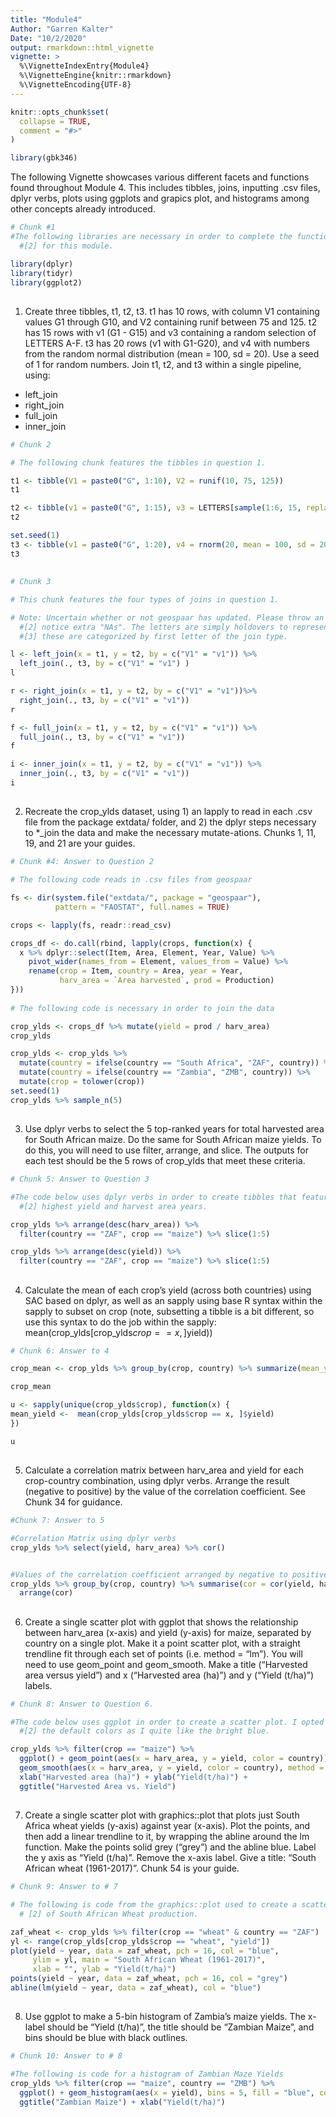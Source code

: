 ```yaml
---
title: "Module4"
Author: "Garren Kalter"
Date: "10/2/2020"
output: rmarkdown::html_vignette
vignette: >
  %\VignetteIndexEntry{Module4}
  %\VignetteEngine{knitr::rmarkdown}
  %\VignetteEncoding{UTF-8}
---
```


```r
knitr::opts_chunk$set(
  collapse = TRUE,
  comment = "#>"
)
```

```r
library(gbk346)
```

The following Vignette showcases various different facets and functions found throughout
Module 4. This includes tibbles, joins, inputting .csv files, dplyr verbs, plots using ggplots 
and grapics plot, and histograms among other concepts already introduced.

```r
# Chunk #1 
#The following libraries are necessary in order to complete the functions for 
  #[2] for this module. 

library(dplyr)
library(tidyr)
library(ggplot2)
```

##
1. Create three tibbles, t1, t2, t3. t1 has 10 rows, with column V1 containing values G1 through G10, and V2 containing runif between 75 and 125. t2 has 15 rows with v1 (G1 - G15) and v3 containing a random selection of LETTERS A-F. t3 has 20 rows (v1 with G1-G20), and v4 with numbers from the random normal distribution (mean = 100, sd = 20). Use a seed of 1 for random numbers. Join t1, t2, and t3 within a single pipeline, using:

- left_join
- right_join
- full_join
- inner_join

```r
# Chunk 2

# The following chunk features the tibbles in question 1.

t1 <- tibble(V1 = paste0("G", 1:10), V2 = runif(10, 75, 125))
t1

t2 <- tibble(v1 = paste0("G", 1:15), v3 = LETTERS[sample(1:6, 15, replace = TRUE)])
t2

set.seed(1)
t3 <- tibble(v1 = paste0("G", 1:20), v4 = rnorm(20, mean = 100, sd = 20)) 
t3
```

##
```r
# Chunk 3

# This chunk features the four types of joins in question 1.

# Note: Uncertain whether or not geospaar has updated. Please throw an error if you 
  #[2] notice extra "NAs". The letters are simply holdovers to represent the data
  #[3] these are categorized by first letter of the join type.

l <- left_join(x = t1, y = t2, by = c("V1" = "v1")) %>% 
  left_join(., t3, by = c("V1" = "v1") )
l

r <- right_join(x = t1, y = t2, by = c("V1" = "v1"))%>% 
  right_join(., t3, by = c("V1" = "v1"))
r

f <- full_join(x = t1, y = t2, by = c("V1" = "v1")) %>% 
  full_join(., t3, by = c("V1" = "v1"))
f

i <- inner_join(x = t1, y = t2, by = c("V1" = "v1")) %>% 
  inner_join(., t3, by = c("V1" = "v1"))
i
```

##
2. Recreate the crop_ylds dataset, using 1) an lapply to read in each .csv file from the package extdata/ folder, and 2) the dplyr steps necessary to *_join the data and make the necessary mutate-ations. Chunks 1, 11, 19, and 21 are your guides.

```r
# Chunk #4: Answer to Question 2

# The following code reads in .csv files from geospaar

fs <- dir(system.file("extdata/", package = "geospaar"), 
          pattern = "FAOSTAT", full.names = TRUE)

crops <- lapply(fs, readr::read_csv)

crops_df <- do.call(rbind, lapply(crops, function(x) {
  x %>% dplyr::select(Item, Area, Element, Year, Value) %>% 
    pivot_wider(names_from = Element, values_from = Value) %>% 
    rename(crop = Item, country = Area, year = Year, 
           harv_area = `Area harvested`, prod = Production)
}))
  
# The following code is necessary in order to join the data

crop_ylds <- crops_df %>% mutate(yield = prod / harv_area)
crop_ylds

crop_ylds <- crop_ylds %>% 
  mutate(country = ifelse(country == "South Africa", "ZAF", country)) %>%  
  mutate(country = ifelse(country == "Zambia", "ZMB", country)) %>% 
  mutate(crop = tolower(crop))
set.seed(1)
crop_ylds %>% sample_n(5)
```

##
3. Use dplyr verbs to select the 5 top-ranked years for total harvested area for South African maize. Do the same for South African maize yields. To do this, you will need to use filter, arrange, and slice. The outputs for each test should be the 5 rows of crop_ylds that meet these criteria.


```r
# Chunk 5: Answer to Question 3

#The code below uses dplyr verbs in order to create tibbles that feature the 
  #[2] highest yield and harvest area years. 

crop_ylds %>% arrange(desc(harv_area)) %>% 
  filter(country == "ZAF", crop == "maize") %>% slice(1:5)

crop_ylds %>% arrange(desc(yield)) %>% 
  filter(country == "ZAF", crop == "maize") %>% slice(1:5)

```

##
4. Calculate the mean of each crop’s yield (across both countries) using SAC based on dplyr, as well as an sapply using base R syntax within the sapply to subset on crop (note, subsetting a tibble is a bit different, so use this syntax to do the job within the sapply: mean(crop_ylds[crop_ylds$crop == x, ]$yield))


```r
# Chunk 6: Answer to 4

crop_mean <- crop_ylds %>% group_by(crop, country) %>% summarize(mean_yield = mean(yield))

crop_mean

u <- sapply(unique(crop_ylds$crop), function(x) {  
mean_yield <-  mean(crop_ylds[crop_ylds$crop == x, ]$yield) 
})

u
```

##
5. Calculate a correlation matrix between harv_area and yield for each crop-country combination, using dplyr verbs. Arrange the result (negative to positive) by the value of the correlation coefficient. See Chunk 34 for guidance.


```r
#Chunk 7: Answer to 5

#Correlation Matrix using dplyr verbs
crop_ylds %>% select(yield, harv_area) %>% cor()


#Values of the correlation coefficient arranged by negative to positive 
crop_ylds %>% group_by(crop, country) %>% summarise(cor = cor(yield, harv_area)) %>% 
  arrange(cor)
```

##
6. Create a single scatter plot with ggplot that shows the relationship between harv_area (x-axis) and yield (y-axis) for maize, separated by country on a single plot. Make it a point scatter plot, with a straight trendline fit through each set of points (i.e. method = "lm"). You will need to use geom_point and geom_smooth. Make a title (“Harvested area versus yield”) and x (“Harvested area (ha)”) and y (“Yield (t/ha)”) labels.


```r
# Chunk 8: Answer to Question 6. 

#The code below uses ggplot in order to create a scatter plot. I opted to use 
  #[2] the default colors as I quite like the bright blue. 

crop_ylds %>% filter(crop == "maize") %>% 
  ggplot() + geom_point(aes(x = harv_area, y = yield, color = country)) + 
  geom_smooth(aes(x = harv_area, y = yield, color = country), method = "lm") + 
  xlab("Harvested area (ha)") + ylab("Yield(t/ha)") + 
  ggtitle("Harvested Area vs. Yield")

```



##
7. Create a single scatter plot with graphics::plot that plots just South Africa wheat yields (y-axis) against year (x-axis). Plot the points, and then add a linear trendline to it, by wrapping the abline around the lm function. Make the points solid grey (“grey”) and the abline blue. Label the y axis as “Yield (t/ha)”. Remove the x-axis label. Give a title: “South African wheat (1961-2017)”. Chunk 54 is your guide.



```r
# Chunk 9: Answer to # 7

# The following is code from the graphics::plot used to create a scatter plot 
  # [2] of South African Wheat production. 

zaf_wheat <- crop_ylds %>% filter(crop == "wheat" & country == "ZAF")
yl <- range(crop_ylds[crop_ylds$crop == "wheat", "yield"])
plot(yield ~ year, data = zaf_wheat, pch = 16, col = "blue", 
     ylim = yl, main = "South African Wheat (1961-2017)",
     xlab = "", ylab = "Yield(t/ha)")
points(yield ~ year, data = zaf_wheat, pch = 16, col = "grey")
abline(lm(yield ~ year, data = zaf_wheat), col = "blue")

```

##
8. Use ggplot to make a 5-bin histogram of Zambia’s maize yields. The x-label should be “Yield (t/ha)”, the title should be “Zambian Maize”, and bins should be blue with black outlines.

```r
# Chunk 10: Answer to # 8

#The following is code for a histogram of Zambian Maze Yields
crop_ylds %>% filter(crop == "maize", country == "ZMB") %>%
  ggplot() + geom_histogram(aes(x = yield), bins = 5, fill = "blue", col = "black") +
  ggtitle("Zambian Maize") + xlab("Yield(t/ha)")
```


